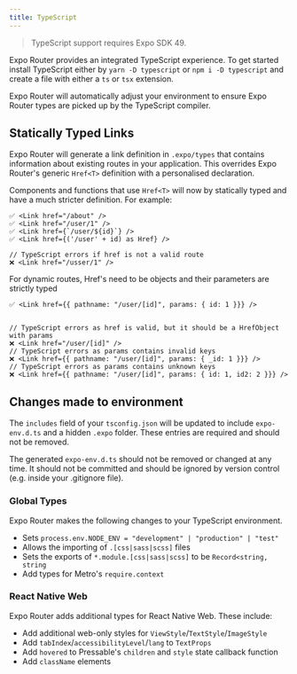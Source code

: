 ```yaml
---
title: TypeScript
---
```


> TypeScript support requires Expo SDK 49.

Expo Router provides an integrated TypeScript experience. To get started install TypeScript either by `yarn -D typescript` or `npm i -D typescript` and create a file with either a `ts` or `tsx` extension.

Expo Router will automatically adjust your environment to ensure Expo Router types are picked up by the TypeScript compiler.

## Statically Typed Links

Expo Router will generate a link definition in `.expo/types` that contains information about existing routes in your application. This overrides Expo Router's generic `Href<T>` definition with a personalised declaration.

Components and functions that use `Href<T>` will now by statically typed and have a much stricter definition. For example:

```tsx
✅ <Link href="/about" />
✅ <Link href="/user/1" />
✅ <Link href={`/user/${id}`} />
✅ <Link href={('/user' + id) as Href} />

// TypeScript errors if href is not a valid route
❌ <Link href="/usser/1" />
```

For dynamic routes, Href's need to be objects and their parameters are strictly typed

```tsx
✅ <Link href={{ pathname: "/user/[id]", params: { id: 1 }}} />


// TypeScript errors as href is valid, but it should be a HrefObject with params
❌ <Link href="/user/[id]" />
// TypeScript errors as params contains invalid keys
❌ <Link href={{ pathname: "/user/[id]", params: { _id: 1 }}} />
// TypeScript errors as params contains unknown keys
❌ <Link href={{ pathname: "/user/[id]", params: { id: 1, id2: 2 }}} />
```

## Changes made to environment

The `includes` field of your `tsconfig.json` will be updated to include `expo-env.d.ts` and a hidden `.expo` folder. These entries are required and should not be removed.

The generated `expo-env.d.ts` should not be removed or changed at any time. It should not be committed and should be ignored by version control (e.g. inside your .gitignore file).

### Global Types

Expo Router makes the following changes to your TypeScript environment.

- Sets `process.env.NODE_ENV = "development" | "production" | "test"`
- Allows the importing of `.[css|sass|scss]` files
- Sets the exports of `*.module.[css|sass|scss]` to be `Record<string, string`
- Add types for Metro's `require.context`

### React Native Web

Expo Router adds additional types for React Native Web. These include:

- Add additional web-only styles for `ViewStyle`/`TextStyle`/`ImageStyle`
- Add `tabIndex`/`accessibilityLevel`/`lang` to `TextProps`
- Add `hovered` to Pressable's `children` and `style` state callback function
- Add `className` elements
